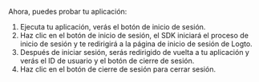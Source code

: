 Ahora, puedes probar tu aplicación:

1. Ejecuta tu aplicación, verás el botón de inicio de sesión.
2. Haz clic en el botón de inicio de sesión, el SDK iniciará el proceso de inicio de sesión y te redirigirá a la página de inicio de sesión de Logto.
3. Después de iniciar sesión, serás redirigido de vuelta a tu aplicación y verás el ID de usuario y el botón de cierre de sesión.
4. Haz clic en el botón de cierre de sesión para cerrar sesión.
